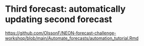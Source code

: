 # Third forecast: automatically updating second forecast

<https://github.com/OlssonF/NEON-forecast-challenge-workshop/blob/main/Automate_forecasts/automation_tutorial.Rmd>


